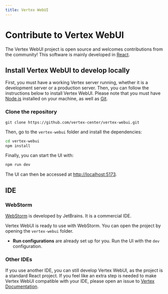 ```yaml
---
title: Vertex WebUI
---
```


# Contribute to Vertex WebUI

The Vertex WebUI project is open source and welcomes contributions from the community! This software is mainly developed in [React](https://react.dev/).

## Install Vertex WebUI to develop locally

First, you must have a working Vertex server running, whether it is a development server or a production server. Then, you can follow the instructions below to install Vertex WebUI.
Please note that you must have [Node.js](https://nodejs.org/en/) installed on your machine, as well as [Git](https://git-scm.com/).

### Clone the repository

```
git clone https://github.com/vertex-center/vertex-webui.git
```

Then, go to the `vertex-webui` folder and install the dependencies:

```bash
cd vertex-webui
npm install
```

Finally, you can start the UI with:

```bash
npm run dev
```

The UI can then be accessed at [http://localhost:5173](http://localhost:5173).

## IDE

### WebStorm

[WebStorm](https://www.jetbrains.com/webstorm/) is developed by JetBrains. It is a commercial IDE.

Vertex WebUI is ready to use with WebStorm. You can open the project by opening the `vertex-webui` folder.

- **Run configurations** are already set up for you. Run the UI with the `dev` configuration.

### Other IDEs

If you use another IDE, you can still develop Vertex WebUI, as the project is a standard React project.
If you feel like an extra step is needed to make Vertex WebUI compatible with your IDE, please open an issue to [Vertex Documentation](https://github.com/vertex-center/docs).

